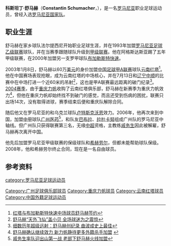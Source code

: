 {{Football player infobox 
| playername = 科斯坦丁·舒马赫
| image = 
| fullname = Constantin Schumacher
| height =  {{height|m=1.70}}
| dateofbirth = {{birth date and age|1976|05|08}} 
| cityofbirth = [[弗爾蒂切尼|法尔提西尼]] 
| countryofbirth = {{ROM}} 
| currentclub  = 
| clubnumber = 
| position = [[中场|进攻中场]]
| youthyears = 
| youthclubs = 
| years = 1992-1993<br>1993-1999<br>1999-2001<br>2001<br>2002-2003<br>2003<br>2004<br>2004-2005<br>2005-2006<br>2006<br>2006-2007<br>2007-2008
| clubs = 法尔提西尼 <br> {{tsl|en|FC Argeş Piteşti||阿格斯达斯亚}} <br> [[布加勒斯特快速|布加勒斯特快速]] <br> [[比斯特里察光榮足球俱樂部|比斯特里察哥利亚]]<br> [[布加勒斯特快速|布加勒斯特快速]] <br> [[云南红塔|云南红塔]] <br> [[重庆力帆|重庆力帆]] <br> {{tsl|en|FC Universitatea Craiova||克拉约瓦}} <br> [[沃倫盧茨克足球俱樂部|卢特斯克沃恩]]<br> [[广州医药|广州医药]] <br> {{tsl|en|FC Argeş Piteşti||阿格斯达斯亚}} <br> [[皮亞特拉尼亞姆茨恰赫勒烏足球俱樂部|希赫劳尔]]
| caps(goals) = {{0}}{{0}}? {{0}}(?)<br>147 (28)<br> {{0}}40 {{0}}(7)<br> {{0}}13 {{0}}(4)<br> {{0}}37 {{0}}(5)<br> {{0}}25 {{0}}(6) <br>{{0}}14 {{0}}(0)<br> {{0}}12 {{0}}(2)<br> {{0}}17 {{0}}(1)<br> {{0}}16 {{0}}(4)  <br> {{0}}11 {{0}}(1)<br> {{0}}14 {{0}}(0)
| nationalyears = 2002
| nationalteam = [[罗马尼亚国家足球队|罗马尼亚]]
| nationalcaps(goals) = {{0}}{{0}}1 {{0}}(0)
}}
'''科斯坦丁·舒马赫'''（'''Constantin Schumacher'''，{{bd|1976年|5月8日|||S}}），是一名[[罗马尼亚|罗马尼亚]]职业足球运动员，曾经入选[[罗马尼亚国家足球队|罗马尼亚国家队]]。

==职业生涯==
舒马赫在家乡球队法尔提西尼开始职业足球生涯，并在1993年加盟[[罗马尼亚足球乙级联赛|罗马尼亚足球乙级联赛]]球队{{tsl|en|FC Argeş Piteşti||阿格斯达斯亚}}，并在当赛季跟随球队升级到[[罗马尼亚足球甲级联赛|甲级联赛]]。他在阿格斯达斯亚踢了五年甲级联赛，在2000年加盟另一支罗甲球队[[布加勒斯特快速|布加勒斯特快速]]。

2003年1月8日，舒马赫以60万[[美元|美元]]的身价加盟[[中国足球甲A联赛|中国足球甲A联赛]]球队[[云南红塔|云南红塔]]<ref>[http://sports.cn.yahoo.com/030107/18/1enbp.html 红塔与布加勒斯特快速中场球员舒马赫签约]{{dead link|date=2018年4月 |bot=InternetArchiveBot |fix-attempted=yes }}</ref>。他在中国赛场表现抢眼，成为云南红塔的中场核心，并在7月13日和[[辽宁足球俱乐部|辽宁中顺]]的比赛中在中场打进一个近60米的吊射<ref>[http://news.xinhuanet.com/nsports/2003-07/14/content_972821.htm 舒马赫“天外飞仙”盖小贝 全场球迷为之震惊]</ref>，这也是甲A联赛最远距离的破门纪录<ref>[http://www.shm.com.cn/newscenter/2006-05/14/content_1555514.htm 细数历年超级远射：舒马赫创纪录 曲波成史上最佳]{{Dead link|date=2020年6月 |bot=InternetArchiveBot |fix-attempted=yes }}</ref>。[[2004年中国足球超级联赛|2004赛季]]，由于[[重庆力帆|重庆力帆]]收购了云南红塔俱乐部，舒马赫在新赛季为重庆力帆效力<ref>[http://sports.qianlong.com/4713/2003/12/28/117@1789979.htm 舒马赫确认继续效力 新力帆静待更多外籍杀手加盟] {{webarchive|url=https://web.archive.org/web/20060215013326/http://sports.qianlong.com/4713/2003/12/28/117@1789979.htm |date=2006-02-15 }}</ref>，但他在重庆力帆却始终找不到破门的感觉，而且还受到伤病的困扰，联赛只出场14次，没有取得进球，赛季结束后便和重庆队解除合同。

随后他又在罗马尼亚的{{tsl|en|FC Universitatea Craiova||克拉约瓦}}和乌克兰球队[[沃倫盧茨克足球俱樂部|卢特斯克沃恩]]效力。2006年，他再次来到中国，加盟[[中甲|中甲]]球队[[广州医药|广州医药]]<ref>[http://news.sports.cn/china/chinab/news/2006-03-15/815695.html 戚务生率队迎出山第一战 老部下舒马赫火线加盟]{{dead link|date=2018年4月 |bot=InternetArchiveBot |fix-attempted=yes }}</ref>，和队友[[科尔内柳·帕普拉|巴布拉]]、[[克劳迪尤·拉杜卡努|拉杜卡努]]组成广州队的罗马尼亚中轴线。但广州队只获得联赛第三名，无缘[[中超|中超]]资格，主教练[[戚务生|戚务生]]因此被解雇，舒马赫再次离开中国。

他先后加盟罗马尼亚甲级联赛的保级球队{{tsl|en|FC Argeş Piteşti||阿格斯达斯亚}}和[[皮亞特拉尼亞姆茨恰赫勒烏足球俱樂部|希赫劳尔]]，但都未能帮助球队保级。2008年，他和希赫劳尔终止合同，现在是一名自由球员。

==参考资料==
<references />

{{2006年广州医药名单}}

{{DEFAULTSORT:Schumacher,Constantin}}
[[category:罗马尼亚足球运动员|category:罗马尼亚足球运动员]]
[[Category:广州足球俱乐部球员|Category:广州足球俱乐部球员]]
[[Category:重庆力帆球员|Category:重庆力帆球员]]
[[Category:云南红塔球员|Category:云南红塔球员]]
[[Category:中国外籍足球运动员|Category:中国外籍足球运动员]]